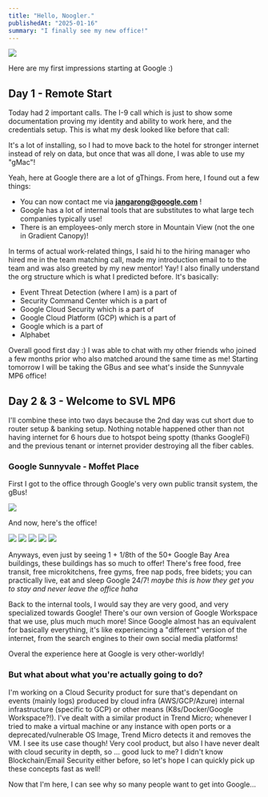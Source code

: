 ```yaml
---
title: "Hello, Noogler."
publishedAt: "2025-01-16"
summary: "I finally see my new office!"
---
```


[![](/assets/b/log/noogler/0.jpg)](/assets/b/log/noogler/0.jpg)

Here are my first impressions starting at Google :)

## Day 1 - Remote Start

Today had 2 important calls. The I-9 call which is just to show some documentation proving my identity and ability to work here, and the credentials setup. This is what my desk looked like before that call:

It's a lot of installing, so I had to move back to the hotel for stronger internet instead of rely on data, but once that was all done, I was able to use my "gMac"!

Yeah, here at Google there are a lot of gThings. From here, I found out a few things:

- You can now contact me via **jangarong@google.com** !
- Google has a lot of internal tools that are substitutes to what large tech companies typically use!
- There is an employees-only merch store in Mountain View (not the one in Gradient Canopy)!

In terms of actual work-related things,
I said hi to the hiring manager who hired me in the team matching call, made my introduction
email to to the team and was also greeted by my new mentor!
Yay! I also finally understand the org structure which is what I predicted before. It's basically:

- Event Threat Detection (where I am) is a part of
- Security Command Center which is a part of
- Google Cloud Security which is a part of
- Google Cloud Platform (GCP) which is a part of
- Google which is a part of
- Alphabet

Overall good first day :) I was able to chat with my other friends who joined a few months prior who also matched around the same time as me! Starting tomorrow I will be taking the GBus and see what's inside the Sunnyvale MP6 office!

## Day 2 & 3 - Welcome to SVL MP6

I'll combine these into two days because the 2nd day was cut short due to router setup & banking setup. Nothing notable happened other than not having internet for 6 hours due to hotspot being spotty (thanks GoogleFi) and the previous tenant or internet provider destroying all the fiber cables.

### Google Sunnyvale - Moffet Place

First I got to the office through Google's very own public transit system, the gBus!

<div class="flex flex-row justify-center">
<img src="/assets/b/log/noogler/1.jpg" class="w-[200px] h-[300px]" />
</div>

And now, here's the office!

<div class="w-[600px] grid grid-cols-3 grid-rows-3 gap-2">
  <img src="/assets/b/log/noogler/2.jpg" class="object-cover w-full h-full" />
  <img src="/assets/b/log/noogler/3.jpg" class="object-cover w-full h-full" />
  <img src="/assets/b/log/noogler/4.jpg" class="object-cover w-full h-full" />
  <img src="/assets/b/log/noogler/5.jpg" class="object-cover w-full h-full" />
  <img src="/assets/b/log/noogler/6.jpg" class="object-cover w-full h-full" />
</div>

Anyways, even just by seeing 1 + 1/8th of the 50+ Google Bay Area buildings, these buildings has so much to offer!
There's free food, free transit, free microkitchens, free gyms, free nap pods, free bidets; you can practically live, eat and sleep
Google 24/7! _maybe this is how they get you to stay and never leave the office haha_

Back to the internal tools, I would say they are very good, and very specialized towards Google!
There's our own version of Google Workspace that we use, plus much much more! Since Google almost
has an equivalent for basically everything, it's like experiencing a "different" version of the
internet, from the search engines to their own social media platforms!

Overal the experience here at Google is very other-worldly!

### But what about what you're actually going to do?

I'm working on a Cloud Security product for sure that's dependant on events (mainly logs) produced by cloud infra (AWS/GCP/Azure)
internal infrastructure (specific to GCP) or other means (K8s/Docker/Google Workspace?!). I've dealt with a similar product
in Trend Micro; whenever I tried to make a virtual machine or any instance with open ports or a deprecated/vulnerable OS Image,
Trend Micro detects it and removes the VM. I see its use case though! Very cool product, but also I have never
dealt with cloud security in depth, so ... good luck to me? I didn't know Blockchain/Email Security either before, so let's hope I can quickly
pick up these concepts fast as well!

Now that I'm here, I can see why so many people want to get into Google...
